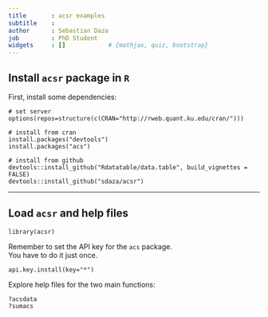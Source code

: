 ```yaml
---
title       : acsr examples
subtitle    : 
author      : Sebastian Daza
job         : PhD Student
widgets     : []            # {mathjax, quiz, bootstrap}
---
```



## Install `acsr` package in `R`

First, install some dependencies:  

```
# set server
options(repos=structure(c(CRAN="http://rweb.quant.ku.edu/cran/")))

# install from cran
install.packages("devtools")
install.packages("acs")

# install from github
devtools::install_github("Rdatatable/data.table", build_vignettes = FALSE)
devtools::install_github("sdaza/acsr")
```



----

## Load `acsr` and help files

```
library(acsr)
```

Remember to set the API key for the `acs` package.  
You have to do it just once.

```
api.key.install(key="*")
```

Explore help files for the two main functions: 
```
?acsdata
?sumacs
```
